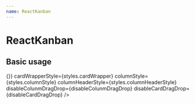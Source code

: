 ```yaml
---
name: ReactKanban
---
```



# ReactKanban

<PropsTable of={ReactKanban} />

## Basic usage

<Playground>
    <ReactKanban
      columns={columns}
      renderCard={renderCard}
      onDragEnd={() => {}}
      cardWrapperStyle={styles.cardWrapper}
      columnStyle={styles.columnStyle}
      columnHeaderStyle={styles.columnHeaderStyle}
      disableColunmDragDrop={disableColunmDragDrop}
      disableCardDragDrop={disableCardDragDrop}
    />
</Playground>